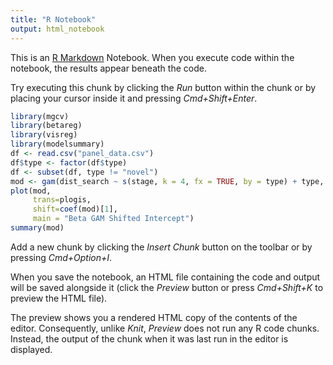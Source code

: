 ```yaml
---
title: "R Notebook"
output: html_notebook
---
```


This is an [R Markdown](http://rmarkdown.rstudio.com) Notebook. When you execute code within the notebook, the results appear beneath the code. 

Try executing this chunk by clicking the *Run* button within the chunk or by placing your cursor inside it and pressing *Cmd+Shift+Enter*. 

```r
library(mgcv)
library(betareg)
library(visreg)
library(modelsummary)
df <- read.csv("panel_data.csv")
df$type <- factor(df$type)
df <- subset(df, type != "novel")
mod <- gam(dist_search ~ s(stage, k = 4, fx = TRUE, by = type) + type, data = df, family = betar(link="logit"), method = "REML")
plot(mod,
     trans=plogis,
     shift=coef(mod)[1],
     main = "Beta GAM Shifted Intercept")
summary(mod)
```

Add a new chunk by clicking the *Insert Chunk* button on the toolbar or by pressing *Cmd+Option+I*.

When you save the notebook, an HTML file containing the code and output will be saved alongside it (click the *Preview* button or press *Cmd+Shift+K* to preview the HTML file). 

The preview shows you a rendered HTML copy of the contents of the editor. Consequently, unlike *Knit*, *Preview* does not run any R code chunks. Instead, the output of the chunk when it was last run in the editor is displayed.

